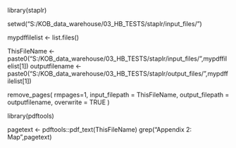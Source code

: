 



library(staplr)

setwd("S:/KOB_data_warehouse/03_HB_TESTS/staplr/input_files/")

mypdffilelist <- list.files()

ThisFileName <- paste0("S:/KOB_data_warehouse/03_HB_TESTS/staplr/input_files/",mypdffilelist[1])
outputfilename <- paste0("S:/KOB_data_warehouse/03_HB_TESTS/staplr/output_files/",mypdffilelist[1])


remove_pages(
  rmpages=1,
  input_filepath = ThisFileName,
  output_filepath = outputfilename,
  overwrite = TRUE
)


#####################

library(pdftools)

pagetext <- pdftools::pdf_text(ThisFileName)
grep("Appendix 2: Map",pagetext)
